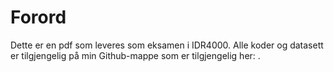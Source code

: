 # Forord {.unnumbered}

Dette er en pdf som leveres som eksamen i IDR4000. Alle koder og datasett er tilgjengelig på min Github-mappe som er tilgjengelig her: [\url{https://github.com/leif-tall/idr4000-eksamensmappe.git}](https://github.com/leif-tall/idr4000-eksamensmappe.git). 

